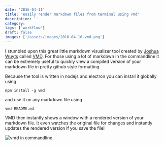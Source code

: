```yaml
---
date: '2016-04-11'
title: 'easily render markdown files from terminal using vmd'
description: ''
category:
tags: ['workflow']
draft: false
images: ['/assets/images/2016-04-10-vmd.png']
---
```


I stumbled upon this great little markdown visualizer tool created by [Joshua Wuyts](https://github.com/yoshuawuyts) called [VMD](https://github.com/yoshuawuyts/vmd). For those using a lot of markdown in the commandline it can be extremely useful to quickly view a compiled version of your markdown file in pretty github style formatting.

Because the tool is written in nodejs and electron you can install it globally using

```
npm install -g vmd
```

and use it on any markdown file using

```
vmd README.md
```

VMD then instantly shows a window with a rendered version of your markdown file. It even watches the original file for changes and instantly updates the rendered version if you save the file!

![vmd in commandline](../assets/images/2016-04-10-vmd.png)
